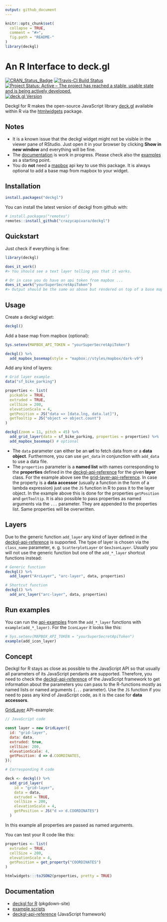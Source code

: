 ```yaml
---
output: github_document
---
```


<!-- README.md is generated from README.Rmd. Please edit that file -->

```r
knitr::opts_chunk$set(
  collapse = TRUE,
  comment = "#>",
  fig.path = "README-"
)
library(deckgl)
```

# An R Interface to deck.gl

[![CRAN_Status_Badge](https://www.r-pkg.org/badges/version/deckgl)](https://cran.r-project.org/package=deckgl) [![Travis-CI Build Status](https://travis-ci.org/crazycapivara/deckgl.svg?branch=master)](https://travis-ci.org/crazycapivara/deckgl) [![Project Status: Active – The project has reached a stable, usable state and is being actively developed.](https://www.repostatus.org/badges/latest/active.svg)](https://www.repostatus.org/#active)
[![deck.gl Version](https://img.shields.io/badge/deck.gl-v8.0.17-blue.svg)](https://github.com/uber/deck.gl/releases/tag/v8.0.17)

Deckgl for R makes the open-source JavaScript library [deck.gl](https://deck.gl/) available within R via the [htmlwidgets](https://www.htmlwidgets.org/) package. 

## Notes

* It is a known issue that the deckgl widget might not be visible in the viewer pane of RStudio. Just open it in your browser by clicking __Show in new window__ and everything will be fine.
* The [documentation](https://crazycapivara.github.io/deckgl/) is work in progress. Please check also the [examples](https://github.com/crazycapivara/deckgl/tree/master/inst/examples) as a starting point.
* You do __not__ need a [mapbox](https://www.mapbox.com/) api key to use this package. It is always optional to add a base map from mapbox to your widget.

## Installation

```r
install.packages("deckgl")
```

You can install the latest version of deckgl from github with:

```r
# install.packages("remotes")
remotes::install_github("crazycapivara/deckgl")
```

## Quickstart

Just check if everything is fine:

```r
library(deckgl)

does_it_work()
#> You should see a text layer telling you that it works.

# Or in case you do have an api token from mapbox ...
does_it_work("yourSuperSecretApiToken")
#> Output should be the same as above but rendered on top of a base map from mapbox.
```

## Usage

Create a deckgl widget:

```r
deckgl()
```

Add a base map from mapbox (optional):

```r
Sys.setenv(MAPBOX_API_TOKEN = "yourSuperSecretApiToken")

deckgl() %>%
  add_mapbox_basemap(style = "mapbox://styles/mapbox/dark-v9")
```

Add any kind of layers:

```r
# Grid layer example
data("sf_bike_parking")

properties <- list(
  pickable = TRUE,
  extruded = TRUE,
  cellSize = 200,
  elevationScale = 4,
  getPosition = JS("data => [data.lng, data.lat]"),
  getTooltip = JS("object => object.count")
)

deckgl(zoom = 11, pitch = 45) %>%
  add_grid_layer(data = sf_bike_parking, properties = properties) %>%
  add_mapbox_basemap() # optional
```

- The `data` parameter can either be an __url__ to fetch data from or a __data object__. Furthermore, you can use `get_data` in conjunction with `add_data` to use a data file.
- The `properties` parameter is a __named list__ with names corresponding to the __properties__ defined in the [deckgl-api-reference](https://deck.gl/#/documentation/deckgl-api-reference) for the given __layer__ class. For the example above see the [grid-layer-api-reference](https://deck.gl/#/documentation/deckgl-api-reference/layers/grid-layer).
In case the property is a __data accessor__ (usually a function in the form of a lambda expression) just use the `JS` function in R to pass it to the layer object. In the example above this is done for the properties `getPosition` and `getTooltip`. It is also possible to pass properties as named arguments via the `...` parameter. They are appended to the properties list. Same properties will be overwritten.

## Layers

Due to the generic function `add_layer` any kind of layer defined in the [deckgl-api-reference](https://deck.gl/#/documentation/deckgl-api-reference) is supported. The type of layer is chosen via the `class_name` parameter, e. g. `ScatterplotLayer` or `GeoJsonLayer`. Usually you will not use the generic function but one of the `add_*_layer` shortcut functions instead:

```r
# Generic function
deckgl() %>%
  add_layer("ArcLayer", "arc-layer", data, properties)

# Shortcut function
deckgl() %>%
  add_arc_layer("arc-layer", data, properties)
```

## Run examples

You can run the [api-examples](https://github.com/crazycapivara/deckgl/tree/master/inst/examples/deckgl-api-reference) from the `add_*_layer` functions with `example(add_*_layer)`. For the `IconLayer` it looks like this:

```r
# Sys.setenv(MAPBOX_API_TOKEN = "yourSuperSecretApiToken")
example(add_icon_layer)
```

## Concept

Deckgl for R stays as close as possible to the JavaScript API so that usually all parameters of its JavaScript pendants are supported. Therefore, you need to check the [deckgl-api-reference](https://deck.gl/#/documentation/deckgl-api-reference) of the JavaScript framework to get information about the parameters you can pass to the R-functions mostly as named lists or named arguments (`...` parameter). Use the `JS` function if you need to pass any kind of JavaScript code, as it is the case for __data accessors__.
 
[GridLayer](https://deck.gl/#/documentation/deckgl-api-reference/layers/grid-layer) API-example:
 
```JavaScript
// JavaScript code

const layer = new GridLayer({
  id: "grid-layer",
  data: data,
  extruded: true,
  cellSize: 200,
  elevationScale: 4,
  getPosition: d => d.COORDINATES,
});
```

```r
# Corresponding R code

deck <- deckgl() %>%
  add_grid_layer(
    id = "grid-layer",
    data = data,
    extruded = TRUE,
    cellSize = 200,
    elevationScale = 4,
    getPosition = JS("d => d.COORDINATES")
  )
```

In this example all properties are passed as named arguments.

You can test your R code like this:

```r
properties <- list(
  extruded = TRUE,
  cellSize = 200,
  elevationScale = 4,
  getPosition = get_property("COORDINATES")
)

htmlwidgets:::toJSON2(properties, pretty = TRUE)
```

## Documentation

- [deckgl for R](https://crazycapivara.github.io/deckgl/) (pkgdown-site)
- [example scripts](https://github.com/crazycapivara/deckgl/tree/master/inst/examples)
- [deckgl-api-reference](https://deck.gl/#/documentation/deckgl-api-reference) (JavaScript framework)
